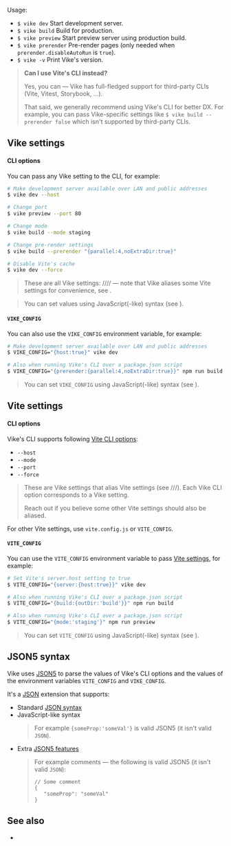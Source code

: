 
Usage:
- `$ vike dev` Start development server.
- `$ vike build` Build for production.
- `$ vike preview` Start preview server using production build.
- `$ vike prerender` <Link href="/pre-rendering">Pre-render</Link> pages (only needed when <Link href="/prerender#disableautorun">`prerender.disableAutoRun`</Link> is `true`).
- `$ vike -v` Print Vike's version.

> **Can I use Vite's CLI instead?**
>
> Yes, you can — Vike has full-fledged support for third-party CLIs (Vite, Vitest, Storybook, ...).
>
> That said, we generally recommend using Vike's CLI for better DX. For example, you can pass Vike-specific settings like `$ vike build --prerender false` which isn't supported by third-party CLIs.

## Vike settings

#### CLI options

You can pass <Link href="/settings">any Vike setting</Link> to the CLI, for example:

```bash
# Make development server available over LAN and public addresses
$ vike dev --host

# Change port
$ vike preview --port 80

# Change mode
$ vike build --mode staging

# Change pre-render settings
$ vike build --prerender "{parallel:4,noExtraDir:true}"

# Disable Vite's cache
$ vike dev --force
```

> These are all Vike settings: <Link href="/host" noBreadcrumb />/<Link href="/port" noBreadcrumb />/<Link href="/mode" noBreadcrumb />/<Link href="/prerender" noBreadcrumb />/<Link href="/force" noBreadcrumb /> — note that Vike aliases some Vite settings for convenience, see <Link href="#vite-settings"/>.

> You can set values using JavaScript(-like) syntax (see <Link href="#json5-syntax" />).

#### `VIKE_CONFIG`

You can also use the `VIKE_CONFIG` environment variable, for example:

```bash
# Make development server available over LAN and public addresses
$ VIKE_CONFIG="{host:true}" vike dev

# Also when running Vike's CLI over a package.json script
$ VIKE_CONFIG="{prerender:{parallel:4,noExtraDir:true}}" npm run build
```

> You can set `VIKE_CONFIG` using JavaScript(-like) syntax (see <Link href="#json5-syntax" />).


## Vite settings

#### CLI options

Vike's CLI supports following [Vite CLI options](https://vite.dev/guide/cli#options):
 - `--host`
 - `--mode`
 - `--port`
 - `--force`

> These are Vike settings that alias Vite settings (see <Link href="/host" noBreadcrumb />/<Link href="/mode" noBreadcrumb />/<Link href="/port" noBreadcrumb />/<Link href="/force" noBreadcrumb />). Each Vike CLI option corresponds to a <Link href="/settings">Vike setting</Link>.
>
> Reach out if you believe some other Vite settings should also be aliased.

For other Vite settings, use `vite.config.js` or `VITE_CONFIG`.

#### `VITE_CONFIG`

You can use the `VITE_CONFIG` environment variable to pass [Vite settings](https://vite.dev/config/), for example:

```bash
# Set Vite's server.host setting to true
$ VITE_CONFIG="{server:{host:true}}" vike dev

# Also when running Vike's CLI over a package.json script
$ VITE_CONFIG="{build:{outDir:'build'}}" npm run build

# Also when running Vike's CLI over a package.json script
$ VITE_CONFIG="{mode:'staging'}" npm run preview
```

> You can set `VITE_CONFIG` using JavaScript(-like) syntax (see <Link href="#json5-syntax" />).



## JSON5 syntax

Vike uses [JSON5](https://json5.org) to parse the values of Vike's CLI options and the values of the environment variables `VITE_CONFIG` and `VIKE_CONFIG`.

It's a [JSON](https://json.org) extension that supports:
- Standard [JSON syntax](https://json.org/example.html)
- JavaScript-like syntax
  > For example `{someProp:'someVal'}` is valid JSON5 (it isn't valid `JSON`).
- Extra [JSON5 features](https://json5.org/#example)
  > For example comments — the following is valid JSON5 (it isn't valid `JSON`):
  > ```json5
  > // Some comment
  > {
  >    "someProp": "someVal"
  > }
  > ```



## See also

- <Link href="/api" />
